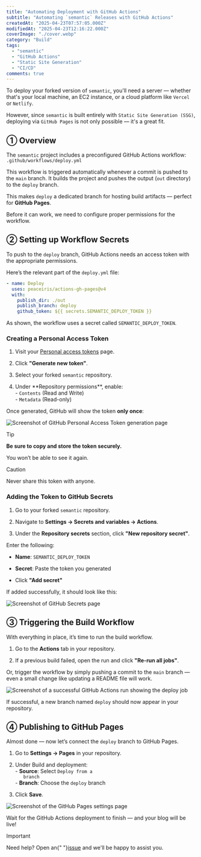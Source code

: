 ```yaml
---
title: "Automating Deployment with GitHub Actions"
subtitle: "Automating `semantic` Releases with GitHub Actions"
createdAt: "2025-04-23T07:57:05.000Z"
modifiedAt: "2025-04-23T12:16:22.000Z"
coverImage: "./cover.webp"
category: "Build"
tags:
  - "semantic"
  - "GitHub Actions"
  - "Static Site Generation"
  - "CI/CD"
comments: true
---
```


To deploy your forked version of `semantic`, you'll need a server — whether that's your local machine, an EC2 instance, or a cloud platform like `Vercel` or `Netlify`.

However, since `semantic` is built entirely with `Static Site Generation (SSG)`, deploying via `GitHub Pages` is not only possible — it's a great fit.

## ① Overview
The `semantic` project includes a preconfigured GitHub Actions workflow:
`.github/workflows/deploy.yml`

This workflow is triggered automatically whenever a commit is pushed to the `main` branch. It builds the project and pushes the output (`out` directory) to the `deploy` branch.

This makes `deploy` a dedicated branch for hosting build artifacts — perfect for **GitHub Pages**.

Before it can work, we need to configure proper permissions for the workflow.

## ② Setting up Workflow Secrets
To push to the `deploy` branch, GitHub Actions needs an access token with the appropriate permissions.

Here’s the relevant part of the `deploy.yml` file:
```yml
- name: Deploy
  uses: peaceiris/actions-gh-pages@v4
  with:
    publish_dir: ./out
    publish_branch: deploy
    github_token: ${{ secrets.SEMANTIC_DEPLOY_TOKEN }}
```

As shown, the workflow uses a secret called `SEMANTIC_DEPLOY_TOKEN`.

### Creating a Personal Access Token

1. <p>Visit your <a href="https://github.com/settings/personal-access-tokens" target="_blank" rel="noopener noreferrer">Personal access tokens</a> page.</p>
2. <p>Click <strong>"Generate new token"</strong>.</p>
3. <p>Select your forked <code>semantic</code> repository.</p>
4. <p>Under **Repository permissions**, enable:<br/> - <code>Contents</code> (Read and Write)<br/> - <code>Metadata</code> (Read-only)</p>

Once generated, GitHub will show the token **only once**:

![Screenshot of GitHub Personal Access Token generation page](./personal-access-tokens.webp)

> [!TIP]
> <strong>Be sure to copy and store the token securely.</strong>
>
> You won’t be able to see it again.

> [!CAUTION]
> Never share this token with anyone.

### Adding the Token to GitHub Secrets

1. <p>Go to your forked <code>semantic</code> repository.</p>
2. <p>Navigate to <strong>Settings → Secrets and variables → Actions</strong>.</p>
3. <p>Under the <strong>Repository secrets</strong> section, click <strong>"New repository secret"</strong>.</p>

Enter the following:

- <p><strong>Name</strong>: <code>SEMANTIC_DEPLOY_TOKEN</code></p>
- <p><strong>Secret</strong>: Paste the token you generated</p>
- <p>Click <strong>"Add secret"</strong></p>

If added successfully, it should look like this:

![Screenshot of GitHub Secrets page](./repository-secrets.webp)

## ③ Triggering the Build Workflow

With everything in place, it’s time to run the build workflow.

1. <p>Go to the <strong>Actions</strong> tab in your repository.</p>
2. <p>If a previous build failed, open the run and click <strong>"Re-run all jobs"</strong>.</p>

Or, trigger the workflow by simply pushing a commit to the `main` branch — even a small change like updating a README file will work.

![Screenshot of a successful GitHub Actions run showing the deploy job](./actions-run.webp)

If successful, a new branch named `deploy` should now appear in your repository.

## ④ Publishing to GitHub Pages

Almost done — now let’s connect the `deploy` branch to GitHub Pages.
1. <p>Go to <strong>Settings → Pages</strong> in your repository.</p>

2. <p>Under Build and deployment:<br/> - <strong>Source</strong>: Select <code>Deploy from a
      branch</code><br/> - <strong>Branch</strong>: Choose the <code>deploy</code> branch</p>

3. <p>Click <strong>Save</strong>.</p>

![Screenshot of the GitHub Pages settings page](./github-pages-setting.webp)

Wait for the GitHub Actions deployment to finish — and your blog will be live!

> [!IMPORTANT]
> Need help? Open an{" "}<a href="https://github.com/nylon-bricks/semantic/issues" target="_blank" rel="noopener noreferrer">issue</a> and we'll be happy to assist you.
